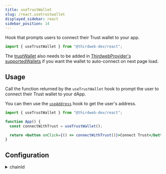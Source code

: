 ```yaml
---
title: useTrustWallet
slug: /react.usetrustwallet
displayed_sidebar: react
sidebar_position: 14
---
```


Hook that prompts users to connect their Trust wallet to your app.

```jsx
import { useTrustWallet } from "@thirdweb-dev/react";
```

The [trustWallet](/react/react.trustWallet) also needs to be added in [ThirdwebProvider's supportedWallets](/react/react.thirdwebprovider#supportedwallets-optional) if you want the wallet to auto-connect on next page load.

## Usage

Call the function returned by the `useTrustWallet` hook to prompt the user to connect their Trust wallet to your dApp.

You can then use the [`useAddress`](/react/react.useaddress) hook to get the user's address.

```jsx
import { useTrustWallet } from "@thirdweb-dev/react";

function App() {
  const connectWithTrust = useTrustWallet();

  return <button onClick={() => connectWithTrust()}>Connect Trust</button>;
}
```

## Configuration

<details>
  <summary>chainId</summary>
  <div>

To connect to a specific chain when connecting the wallet,
pass the `chainId` in a configuration object as shown below.

This will prompt the user to switch to the given network after they connect.

```jsx
import { useTrustWallet } from "@thirdweb-dev/react";
import { Dogechain } from "@thirdweb-dev/chains";

function App() {
  const connectWithTrust = useTrustWallet();

  return (
    <button
      onClick={() =>
        connectWithTrust({
          chainId: Dogechain.chainId,
        })
      }
    >
      Connect Wallet
    </button>
  );
}
```

If the chain is not configured in the user&rsquo;s wallet,
you must add this chain in `ThirdwebProvider`&rsquo;s [supportedChains](/react/react.thirdwebprovider#supportedChains) prop:

```jsx
import { Dogechain } from "@thirdweb-dev/chains";
import { ThirdwebProvider } from "@thirdweb-dev/react";

export function YourApp() {
  return (
    <ThirdwebProvider supportedChains={[Dogechain]} clientId="your-client-id">
      <App />
    </ThirdwebProvider>
  );
}
```

</div>
</details>
